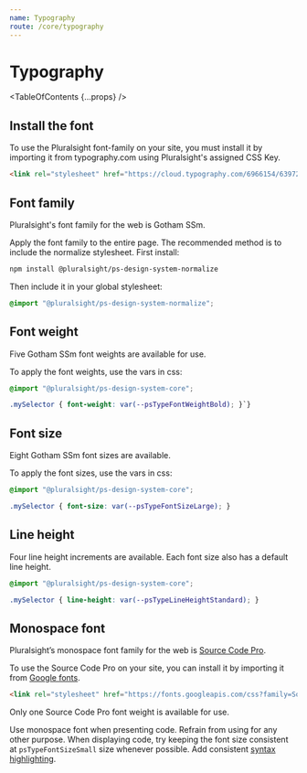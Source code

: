 ```yaml
---
name: Typography
route: /core/typography
---
```



# Typography

<TableOfContents {...props} />

## Install the font

To use the Pluralsight font-family on your site, you must install it by importing it from typography.com using Pluralsight's assigned CSS Key.

```html
<link rel="stylesheet" href="https://cloud.typography.com/6966154/6397212/css/fonts.css" />
```

## Font family

Pluralsight's font family for the web is Gotham SSm.

<FontFamily />

Apply the font family to the entire page. The recommended method is to include the normalize stylesheet. First install:

```bash
npm install @pluralsight/ps-design-system-normalize
```

Then include it in your global stylesheet:

```css
@import "@pluralsight/ps-design-system-normalize";
```

## Font weight

Five Gotham SSm font weights are available for use.

<FontWeight />

To apply the font weights, use the vars in css:

```css
@import "@pluralsight/ps-design-system-core";

.mySelector { font-weight: var(--psTypeFontWeightBold); }`}
```

## Font size

Eight Gotham SSm font sizes are available.

<FontSize />

To apply the font sizes, use the vars in css:

```css
@import "@pluralsight/ps-design-system-core";

.mySelector { font-size: var(--psTypeFontSizeLarge); }
```

## Line height

Four line height increments are available. Each font size also has a default line height.

<LineHeight />

```css
@import "@pluralsight/ps-design-system-core";

.mySelector { line-height: var(--psTypeLineHeightStandard); }
```

## Monospace font

Pluralsight’s monospace font family for the web is [Source Code Pro](https://fonts.google.com/specimen/Source+Code+Pro).

<MonospaceGlyphs />

To use the Source Code Pro on your site, you can install it by importing it from [Google fonts](https://fonts.google.com/specimen/Source+Code+Pro).

```html
<link rel="stylesheet" href="https://fonts.googleapis.com/css?family=Source+Code+Pro:500" />
```

Only one Source Code Pro font weight is available for use.

<MonospaceFontWeight />

Use monospace font when presenting code. Refrain from using for any other purpose. When displaying code, try keeping the font size consistent at `psTypeFontSizeSmall` size whenever possible. Add consistent [syntax highlighting](/components/code#syntax-highlighting).
